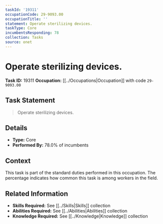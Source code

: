 ```yaml
---
taskId: '19311'
occupationCode: 29-9093.00
occupationTitle: ''
statement: Operate sterilizing devices.
taskType: Core
incumbentsResponding: 78
collection: Tasks
source: onet
---
```

# Operate sterilizing devices.

**Task ID:** 19311
**Occupation:** [[../Occupations|Occupation]] with code `29-9093.00`

## Task Statement

> Operate sterilizing devices.

## Details

- **Type:** Core
- **Performed By:** 78.0% of incumbents

## Context

This task is part of the standard duties performed in this occupation. The percentage indicates how common this task is among workers in the field.

## Related Information

- **Skills Required:** See [[../Skills|Skills]] collection
- **Abilities Required:** See [[../Abilities|Abilities]] collection
- **Knowledge Required:** See [[../Knowledge|Knowledge]] collection

